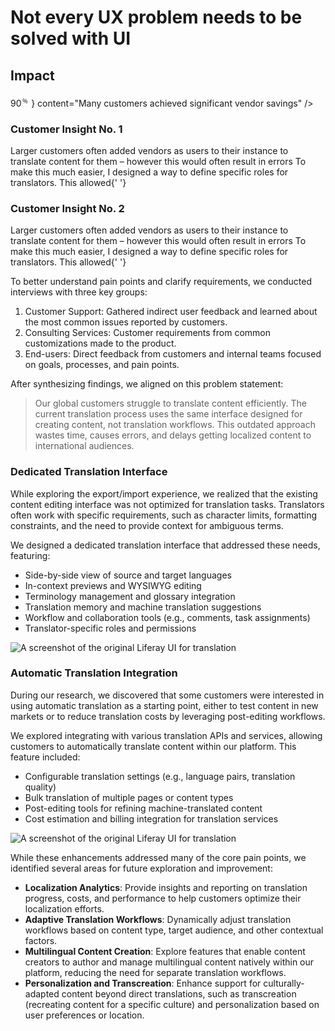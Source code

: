 
# Not every UX problem needs to be solved with UI

<Hammer className="mx-auto mb-16 w-full" />

<Summary
  problem={
    'Most of Liferay’s customers support at least 2 languages, and some with large, public-facing websites often have a dozen or more languages. While the platform itself is relatively straightforward to localize from a developer’s perspective — providing localized content at scale is not.'
  }
  role={
    'As the team’s Product Designer, I worked with the Technical lead and PM to do end-to-end product design. From interviewing users to implementation QA.'
  }
  contributions={[
    'User Research',
    'Workshop Facilitation',
    'Product Strategy',
    'Interaction Design',
    'Prototyping',
    'Usability Testing',
    'Quality Assurance',
  ]}
/>

<div className="grid grid-cols-subgrid gap-8 mt-40">
  <h2 className="small-caps max-md:col-span-5 lg:col-start-2 mt-6">Impact</h2>
  <ImpactCard
    className="col-span-2 lg:col-span-3"
    title="Cost Reduction"
    importantNumber={
      <span className="tracking-tighter">
        90<sup style={{ marginLeft: '-0.1em' }}>&#65130;</sup>
      </span>
    }
    content="Many customers achieved significant vendor savings"
  />
  <ImpactCard
    className="col-span-2 lg:col-span-4"
    title="average hours saved per year"
    importantNumber="550+"
    content="Removing or reducing time-consuming process helped our customers save a lot of time"
  />
</div>

<div className="grid grid-cols-subgrid gap-8 mt-40">
  <div className="col-start-2 col-span-2">
    <div className="top-64 sticky flex flex-col gap-8">
      <h3 className="small-caps">Customer Insight No. 1</h3>
      <User />
      <p>
        Larger customers often added vendors as users to their instance to
        translate content for them – however this would often result in errors
        To make this much easier, I designed a way to define specific roles for
        translators. This allowed{' '}
      </p>
    </div>
  </div>
  <div className="col-span-6 flex flex-col gap-8">
    <Device
      src="/projects/translation/permissions.png"
      alt="Auto translate interface in action"
      width={1200}
      height={800}
    />
  </div>
</div>

<div className="grid grid-cols-subgrid gap-8 mt-40">
  <div className="col-start-2 col-span-2">
    <div className="top-64 sticky flex flex-col gap-8">
      <h3 className="small-caps">Customer Insight No. 2</h3>
      <Spreadsheet />
      <p>
        Larger customers often added vendors as users to their instance to
        translate content for them – however this would often result in errors
        To make this much easier, I designed a way to define specific roles for
        translators. This allowed{' '}
      </p>
    </div>
  </div>
  <div className="col-span-6 flex flex-col gap-32">
    <Device
      src="/projects/translation/import.png"
      alt="Auto translate interface in action"
      width={1200}
      height={800}
    />
    <Device
      src="/projects/translation/settings.png"
      alt="Auto translate interface in action"
      width={1200}
      height={800}
    />
  </div>
</div>

To better understand pain points and clarify requirements, we conducted interviews with three key groups:

1. Customer Support: Gathered indirect user feedback and learned about the most common issues reported by customers.
1. Consulting Services: Customer requirements from common customizations made to the product.
1. End-users: Direct feedback from customers and internal teams focused on goals, processes, and pain points.

After synthesizing findings, we aligned on this problem statement:

<div className="w-full h-32" />

> Our global customers struggle to translate content efficiently. The current translation process uses the same interface designed for creating content, not translation workflows. This outdated approach wastes time, causes errors, and delays getting localized content to international audiences.

<div className="w-full h-32" />

### Dedicated Translation Interface

While exploring the export/import experience, we realized that the existing content editing interface was not optimized for translation tasks. Translators often work with specific requirements, such as character limits, formatting constraints, and the need to provide context for ambiguous terms.

We designed a dedicated translation interface that addressed these needs, featuring:

- Side-by-side view of source and target languages
- In-context previews and WYSIWYG editing
- Terminology management and glossary integration
- Translation memory and machine translation suggestions
- Workflow and collaboration tools (e.g., comments, task assignments)
- Translator-specific roles and permissions

![A screenshot of the original Liferay UI for translation](/projects/translation/translate-01.png 'Auto translate interface in action')

### Automatic Translation Integration

During our research, we discovered that some customers were interested in using automatic translation as a starting point, either to test content in new markets or to reduce translation costs by leveraging post-editing workflows.

We explored integrating with various translation APIs and services, allowing customers to automatically translate content within our platform. This feature included:

- Configurable translation settings (e.g., language pairs, translation quality)
- Bulk translation of multiple pages or content types
- Post-editing tools for refining machine-translated content
- Cost estimation and billing integration for translation services

![A screenshot of the original Liferay UI for translation](/projects/translation/settings-01.png 'Translation service API settings')

While these enhancements addressed many of the core pain points, we identified several areas for future exploration and improvement:

- **Localization Analytics**: Provide insights and reporting on translation progress, costs, and performance to help customers optimize their localization efforts.
- **Adaptive Translation Workflows**: Dynamically adjust translation workflows based on content type, target audience, and other contextual factors.
- **Multilingual Content Creation**: Explore features that enable content creators to author and manage multilingual content natively within our platform, reducing the need for separate translation workflows.
- **Personalization and Transcreation**: Enhance support for culturally-adapted content beyond direct translations, such as transcreation (recreating content for a specific culture) and personalization based on user preferences or location.
